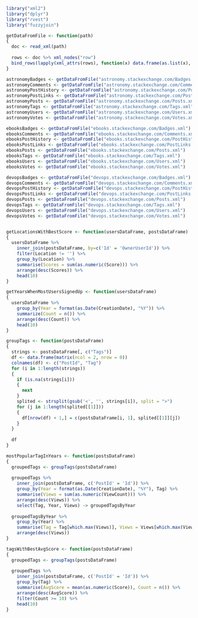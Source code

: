 ```r
library("xml2")
library("dplyr")
library("rvest")
library("fuzzyjoin")

getDataFromFile <- function(path)
{
  doc <- read_xml(path)
  
  rows <- doc %>% xml_nodes("row")
  bind_rows(lapply(xml_attrs(rows), function(x) data.frame(as.list(x), stringsAsFactors=FALSE)))
}
```

```r

astronomyBadges <- getDataFromFile("astronomy.stackexchange.com/Badges.xml")
astronomyComments <- getDataFromFile("astronomy.stackexchange.com/Comments.xml")
astronomyPostHistory <- getDataFromFile("astronomy.stackexchange.com/PostHistory.xml")
astronomyPostLinks <- getDataFromFile("astronomy.stackexchange.com/PostLinks.xml")
astronomyPosts <- getDataFromFile("astronomy.stackexchange.com/Posts.xml")
astronomyTags <- getDataFromFile("astronomy.stackexchange.com/Tags.xml")
astronomyUsers <- getDataFromFile("astronomy.stackexchange.com/Users.xml")
astronomyVotes <- getDataFromFile("astronomy.stackexchange.com/Votes.xml")

ebooksBadges <- getDataFromFile("ebooks.stackexchange.com/Badges.xml")
ebooksComments <- getDataFromFile("ebooks.stackexchange.com/Comments.xml")
ebooksPostHistory <- getDataFromFile("ebooks.stackexchange.com/PostHistory.xml")
ebooksPostLinks <- getDataFromFile("ebooks.stackexchange.com/PostLinks.xml")
ebooksPosts <- getDataFromFile("ebooks.stackexchange.com/Posts.xml")
ebooksTags <- getDataFromFile("ebooks.stackexchange.com/Tags.xml")
ebooksUsers <- getDataFromFile("ebooks.stackexchange.com/Users.xml")
ebooksVotes <- getDataFromFile("ebooks.stackexchange.com/Votes.xml")

devopsBadges <- getDataFromFile("devops.stackexchange.com/Badges.xml")
devopsComments <- getDataFromFile("devops.stackexchange.com/Comments.xml")
devopsPostHistory <- getDataFromFile("devops.stackexchange.com/PostHistory.xml")
devopsPostLinks <- getDataFromFile("devops.stackexchange.com/PostLinks.xml")
devopsPosts <- getDataFromFile("devops.stackexchange.com/Posts.xml")
devopsTags <- getDataFromFile("devops.stackexchange.com/Tags.xml")
devopsUsers <- getDataFromFile("devops.stackexchange.com/Users.xml")
devopsVotes <- getDataFromFile("devops.stackexchange.com/Votes.xml")


getLocationsWithBestScore <- function(usersDataFrame, postsDataFrame)
{
  usersDataFrame %>%
    inner_join(postsDataFrame, by=c('Id' = 'OwnerUserId')) %>%
    filter(Location != '') %>%
    group_by(Location) %>%
    summarise(Scores = sum(as.numeric(Score))) %>%
    arrange(desc(Scores)) %>%
    head(10)
}

getYearsWhenMostUsersSignedUp <- function(usersDataFrame)
{
  usersDataFrame %>%
    group_by(Year = format(as.Date(CreationDate), "%Y")) %>%
    summarize(Count = n()) %>%
    arrange(desc(Count)) %>%
    head(10)
}

groupTags <- function(postsDataFrame)
{
  strings <- postsDataFrame[, c("Tags")]
  df <- data.frame(matrix(ncol = 2, nrow = 0))
  colnames(df) <- c("PostId", "Tag")
  for (i in 1:length(strings))
  {
    if (is.na(strings[i]))
    {
      next
    }
    splited <- strsplit(gsub('<', '', strings[i]), split = ">")
    for (j in 1:length(splited[[1]]))
    {
      df[nrow(df) + 1,] = c(postsDataFrame[i, 1], splited[[1]][j])
    }
  }
  
  df
}

mostPopularTagInYears <- function(postsDataFrame)
{
  groupedTags <- groupTags(postsDataFrame)
  
  groupedTags %>%
    inner_join(postsDataFrame, c('PostId' = 'Id')) %>%
    group_by(Year = format(as.Date(CreationDate), "%Y"), Tag) %>%
    summarise(Views = sum(as.numeric(ViewCount))) %>%
    arrange(desc(Views)) %>%
    select(Tag, Year, Views) -> groupedTagsByYear
  
  groupedTagsByYear %>%
    group_by(Year) %>%
    summarise(Tag = Tag[which.max(Views)], Views = Views[which.max(Views)]) %>%
    arrange(desc(Views))
}

tagsWithBestAvgScore <- function(postsDataFrame)
{
  groupedTags <- groupTags(postsDataFrame)
  
  groupedTags %>%
    inner_join(postsDataFrame, c('PostId' = 'Id')) %>%
    group_by(Tag) %>%
    summarise(AvgScore = mean(as.numeric(Score)), Count = n()) %>%
    arrange(desc(AvgScore)) %>%
    filter(Count >= 10) %>%
    head(10)
}

```